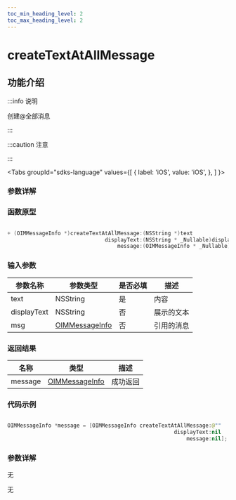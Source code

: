 ```yaml
---
toc_min_heading_level: 2
toc_max_heading_level: 2
---
```


# createTextAtAllMessage

## 功能介绍

:::info 说明

创建@全部消息

:::

:::caution 注意

:::

<Tabs
groupId="sdks-language"
values={[
{ label: 'iOS', value: 'iOS', },
]
}>

<TabItem value="Flutter">

### 参数详解

</TabItem>

<TabItem value="iOS">

### 函数原型

```swift showLineNumbers

+ (OIMMessageInfo *)createTextAtAllMessage:(NSString *)text
                               displayText:(NSString * _Nullable)displayText
                                   message:(OIMMessageInfo * _Nullable)message;

```

### 输入参数

| 参数名称    | 参数类型                                                  | 是否必填 | 描述       |
| ----------- | --------------------------------------------------------- | -------- | ---------- |
| text        | NSString                                                  | 是       | 内容       |
| displayText | NSString                                                  | 否       | 展示的文本 |
| msg         | [OIMMessageInfo](docs/sdks/class/message/messageInfo.mdx) | 否       | 引用的消息 |

### 返回结果

| 名称    | 类型                                                      | 描述     |
| ------- | --------------------------------------------------------- | -------- |
| message | [OIMMessageInfo](docs/sdks/class/message/messageInfo.mdx) | 成功返回 |

### 代码示例

```swift showLineNumbers

OIMMessageInfo *message = [OIMMessageInfo createTextAtAllMessage:@""
                                                     displayText:nil
                                                         message:nil];
```

</TabItem>

<TabItem value="Android">

### 参数详解

</TabItem>

<TabItem value="Web">

无

</TabItem>

<TabItem value="uni-app">

无

</TabItem>

</Tabs>
